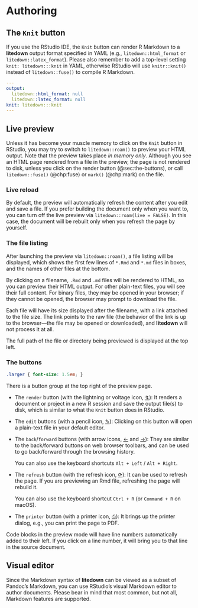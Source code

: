 # Authoring

## The `Knit` button

If you use the RStudio IDE, the `Knit` button can render R Markdown to a
**litedown** output format specified in YAML (e.g., `litedown::html_format` or
`litedown::latex_format`). Please also remember to add a top-level setting
`knit: litedown:::knit` in YAML, otherwise RStudio will use `knitr::knit()`
instead of `litedown::fuse()` to compile R Markdown.

``` yaml
---
output:
  litedown::html_format: null
  litedown::latex_format: null
knit: litedown:::knit
---
```

## Live preview

Unless it has become your muscle memory to click on the `Knit` button in
RStudio, you may try to switch to `litedown::roam()` to preview your HTML
output. Note that the preview takes place *in memory only*. Although you see an
HTML page rendered from a file in the preview, the page is not rendered to disk,
unless you click on the render button (@sec:the-buttons), or call
`litedown::fuse()` (@chp:fuse) or `mark()` (@chp:mark) on the file.

### Live reload

By default, the preview will automatically refresh the content after you edit
and save a file. If you prefer building the document only when you want to, you
can turn off the live preview via `litedown::roam(live = FALSE)`. In this case,
the document will be rebuilt only when you refresh the page by yourself.

### The file listing

After launching the preview via `litedown::roam()`, a file listing will be
displayed, which shows the first few lines of `*.Rmd` and `*.md` files in boxes,
and the names of other files at the bottom.

By clicking on a filename, `.Rmd` and `.md` files will be rendered to HTML, so
you can preview their HTML output. For other plain-text files, you will see
their full content. For binary files, they may be opened in your browser; if
they cannot be opened, the browser may prompt to download the file.

Each file will have its size displayed after the filename, with a link attached
to the file size. The link points to the raw file (the behavior of the link is
up to the browser—the file may be opened or downloaded), and **litedown** will
not process it at all.

The full path of the file or directory being previewed is displayed at the top
left.

### The buttons

```css
.larger { font-size: 1.5em; }
```

There is a button group at the top right of the preview page.

-   The `render` button (with the lightning or voltage icon, [↯](){.larger}): It
    renders a document or project in a new R session and save the output file(s)
    to disk, which is similar to what the `Knit` button does in RStudio.

-   The `edit` buttons (with a pencil icon, [✎](){.larger}): Clicking on this
    button will open a plain-text file in your default editor.

-   The `back`/`forward` buttons (with arrow icons, [←](){.larger} and
    [→](){.larger}): They are similar to the back/forward buttons on web browser
    toolbars, and can be used to go back/forward through the browsing history.

    You can also use the keyboard shortcuts `Alt + Left` / `Alt + Right`.

-   The `refresh` button (with the refresh icon, [⟳](){.larger}): It can be used
    to refresh the page. If you are previewing an Rmd file, refreshing the page
    will rebuild it.

    You can also use the keyboard shortcut `Ctrl + R` (or `Command + R` on
    macOS).

-   The `printer` button (with a printer icon, [⎙](){.larger}): It brings up the
    printer dialog, e.g., you can print the page to PDF.

Code blocks in the preview mode will have line numbers automatically added to
their left. If you click on a line number, it will bring you to that line in the
source document.

## Visual editor

Since the Markdown syntax of **litedown** can be viewed as a subset of Pandoc's
Markdown, you can use RStudio's visual Markdown editor to author documents.
Please bear in mind that most common, but not all, Markdown features are
supported.
